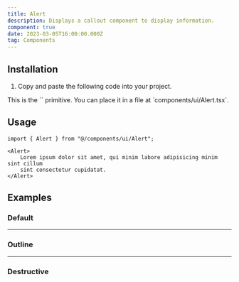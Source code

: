 ```yaml
---
title: Alert
description: Displays a callout component to display information.
component: true
date: 2023-03-05T16:00:00.000Z
tag: Components
---
```


<ComponentExample src="src/components/examples/AlertDemo.tsx">
    <AlertDemo />
</ComponentExample>

## Installation

1. Copy and paste the following code into your project.

<ComponentSource src="src/components/ui/Alert.tsx" />

<Alert variant="outline">
    This is the `<Alert />` primitive. You can place it in a file at
    `components/ui/Alert.tsx`.
</Alert>

## Usage

```tsx
import { Alert } from "@/components/ui/Alert";
```

```tsx
<Alert>
    Lorem ipsum dolor sit amet, qui minim labore adipisicing minim sint cillum
    sint consectetur cupidatat.
</Alert>
```

## Examples

### Default

<ComponentExample src="src/components/examples/AlertDemo.tsx">
    <AlertDemo />
</ComponentExample>

---

### Outline

<ComponentExample src="src/components/examples/AlertOutlineDemo.tsx">
    <AlertOutlineDemo />
</ComponentExample>

---

### Destructive

<ComponentExample src="src/components/examples/AlertDestructiveDemo.tsx">
    <AlertDestructiveDemo />
</ComponentExample>
